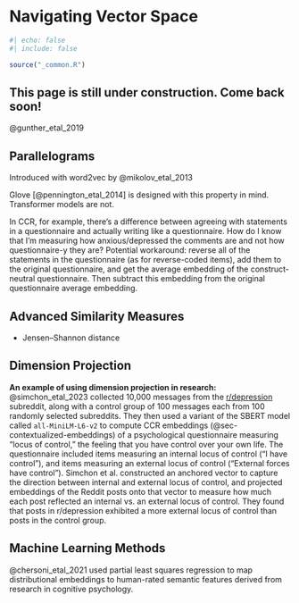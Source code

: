# Navigating Vector Space {#sec-navigating-vectorspace}

```r
#| echo: false
#| include: false

source("_common.R")
```

::: {.callout-important}
## This page is still under construction. Come back soon!
:::

@gunther_etal_2019

## Parallelograms {#sec-parallelograms}

Introduced with word2vec by @mikolov_etal_2013

Glove [@pennington_etal_2014] is designed with this property in mind. Transformer models are not.

In CCR, for example, there’s a difference between agreeing with statements in a questionnaire and actually writing like a questionnaire. How do I know that I’m measuring how anxious/depressed the comments are and not how questionnaire-y they are?
Potential workaround: reverse all of the statements in the questionnaire (as for reverse-coded items), add them to the original questionnaire, and get the average embedding of the construct-neutral questionnaire. Then subtract this embedding from the original questionnaire average embedding.

## Advanced Similarity Measures {#sec-advanced-similarity}

- Jensen–Shannon distance

## Dimension Projection {#sec-dimension-projection}

**An example of using dimension projection in research:** @simchon_etal_2023 collected 10,000 messages from the [r/depression](https://www.reddit.com/r/depression) subreddit, along with a control group of 100 messages each from 100 randomly selected subreddits. They then used a variant of the SBERT model called `all-MiniLM-L6-v2` to compute CCR embeddings (@sec-contextualized-embeddings) of a psychological questionnaire measuring "locus of control," the feeling that you have control over your own life. The questionnaire included items measuring an internal locus of control ("I have control"), and items measuring an external locus of control ("External forces have control"). Simchon et al. constructed an anchored vector to capture the direction between internal and external locus of control, and projected embeddings of the Reddit posts onto that vector to measure how much each post reflected an internal vs. an external locus of control. They found that posts in r/depression exhibited a more external locus of control than posts in the control group.

## Machine Learning Methods {#sec-machine-learning-methods}


@chersoni_etal_2021 used partial least squares regression to map distributional embeddings to human-rated semantic features derived from research in cognitive psychology.
